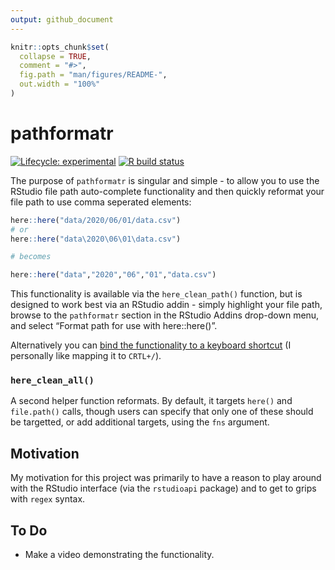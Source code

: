 ```yaml
---
output: github_document
---
```


<!-- README.md is generated from README.Rmd. Please edit that file -->

```r
knitr::opts_chunk$set(
  collapse = TRUE,
  comment = "#>",
  fig.path = "man/figures/README-",
  out.width = "100%"
)
```

# pathformatr

<!-- badges: start -->
[![Lifecycle: experimental](https://img.shields.io/badge/lifecycle-experimental-orange.svg)](https://www.tidyverse.org/lifecycle/#experimental)
[![R build status](https://github.com/mcguinlu/pathformatr/workflows/R-CMD-check/badge.svg)](https://github.com/mcguinlu/pathformatr/actions)
<!-- badges: end -->

The purpose of `pathformatr` is singular and simple - to allow you to use the RStudio file path auto-complete functionality and then quickly reformat your file path to use comma seperated elements:

``` r
here::here("data/2020/06/01/data.csv")
# or
here::here("data\2020\06\01\data.csv")

# becomes

here::here("data","2020","06","01","data.csv")
```

This functionality is available via the `here_clean_path()` function, but is designed to work best via an RStudio addin - simply highlight your file path, browse to the `pathformatr` section in the RStudio Addins drop-down menu, and select "Format path for use with here::here()".

Alternatively you can [bind the functionality to a keyboard shortcut](https://support.rstudio.com/hc/en-us/articles/206382178-Customizing-Keyboard-Shortcuts) (I personally like mapping it to `CRTL+/`).

### `here_clean_all()`

A second helper function reformats. By default, it targets `here()` and `file.path()` calls, though users can specify that only one of these should be targetted, or add additional targets, using the `fns` argument.


## Motivation

My motivation for this project was primarily to have a reason to play around with the RStudio interface (via the `rstudioapi` package) and to get to grips with `regex` syntax.

## To Do

* Make a video demonstrating the functionality.

